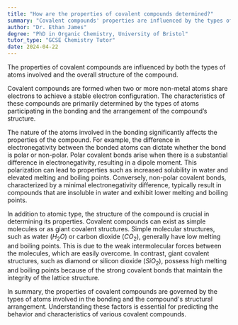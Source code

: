 ```yaml
---
title: "How are the properties of covalent compounds determined?"
summary: "Covalent compounds' properties are influenced by the types of atoms present and their structural arrangement."
author: "Dr. Ethan James"
degree: "PhD in Organic Chemistry, University of Bristol"
tutor_type: "GCSE Chemistry Tutor"
date: 2024-04-22
---
```


The properties of covalent compounds are influenced by both the types of atoms involved and the overall structure of the compound.

Covalent compounds are formed when two or more non-metal atoms share electrons to achieve a stable electron configuration. The characteristics of these compounds are primarily determined by the types of atoms participating in the bonding and the arrangement of the compound’s structure.

The nature of the atoms involved in the bonding significantly affects the properties of the compound. For example, the difference in electronegativity between the bonded atoms can dictate whether the bond is polar or non-polar. Polar covalent bonds arise when there is a substantial difference in electronegativity, resulting in a dipole moment. This polarization can lead to properties such as increased solubility in water and elevated melting and boiling points. Conversely, non-polar covalent bonds, characterized by a minimal electronegativity difference, typically result in compounds that are insoluble in water and exhibit lower melting and boiling points.

In addition to atomic type, the structure of the compound is crucial in determining its properties. Covalent compounds can exist as simple molecules or as giant covalent structures. Simple molecular structures, such as water ($H_2O$) or carbon dioxide ($CO_2$), generally have low melting and boiling points. This is due to the weak intermolecular forces between the molecules, which are easily overcome. In contrast, giant covalent structures, such as diamond or silicon dioxide ($SiO_2$), possess high melting and boiling points because of the strong covalent bonds that maintain the integrity of the lattice structure.

In summary, the properties of covalent compounds are governed by the types of atoms involved in the bonding and the compound's structural arrangement. Understanding these factors is essential for predicting the behavior and characteristics of various covalent compounds.
    
